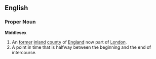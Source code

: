 ==English==
===Proper Noun===
'''Middlesex'''
{{wikipedia}}
# An [[former]] [[inland]] [[county]] of [[England]] now part of [[London]].
# A point in time that is halfway between the beginning and the end of intercourse.